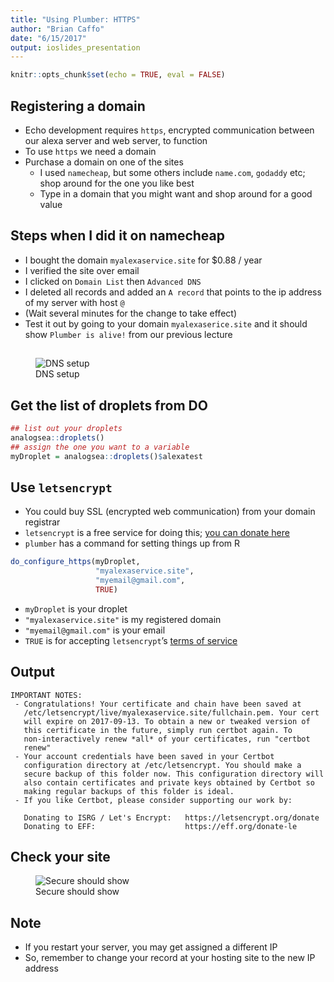 ```yaml
---
title: "Using Plumber: HTTPS"
author: "Brian Caffo"
date: "6/15/2017"
output: ioslides_presentation
---
```


```r
knitr::opts_chunk$set(echo = TRUE, eval = FALSE)
```

## Registering a domain
- Echo development requires `https`, encrypted communication between our alexa server and web server, to function
- To use `https` we need a domain
- Purchase a domain on one of the sites
  - I used `namecheap`, but some others include `name.com`, `godaddy` etc; shop around
  for the one you like best
  - Type in a domain that you might want and shop around for a good value

## Steps when I did it on namecheap
- I bought the domain `myalexaservice.site` for $0.88 / year
- I verified the site over email
- I clicked on `Domain List` then `Advanced DNS`
- I deleted all records and added an `A record` that points to the ip address
of my server with host `@`
- (Wait several minutes for the change to take effect)
- Test it out by going to your domain `myalexaserice.site` and it should
show `Plumber is alive!` from our previous lecture

## 

![DNS setup](images/01.png)

## Get the list of droplets from DO
```r
## list out your droplets
analogsea::droplets()
## assign the one you want to a variable
myDroplet = analogsea::droplets()$alexatest
```


## Use `letsencrypt`
- You could buy SSL (encrypted web communication) from your domain registrar
- `letsencrypt` is a free service for doing this; [you can donate here](https://letsencrypt.org/donate)
- `plumber` has a command for setting things up from R
```r
do_configure_https(myDroplet, 
                   "myalexaservice.site", 
                   "myemail@gmail.com", 
                   TRUE)
```
- `myDroplet` is your droplet
- `"myalexaservice.site"` is my registered domain
- `"myemail@gmail.com"` is your email
- `TRUE` is for accepting `letsencrypt`'s [terms of service](https://community.letsencrypt.org/tos)

## Output

```
IMPORTANT NOTES:
 - Congratulations! Your certificate and chain have been saved at
   /etc/letsencrypt/live/myalexaservice.site/fullchain.pem. Your cert
   will expire on 2017-09-13. To obtain a new or tweaked version of
   this certificate in the future, simply run certbot again. To
   non-interactively renew *all* of your certificates, run "certbot
   renew"
 - Your account credentials have been saved in your Certbot
   configuration directory at /etc/letsencrypt. You should make a
   secure backup of this folder now. This configuration directory will
   also contain certificates and private keys obtained by Certbot so
   making regular backups of this folder is ideal.
 - If you like Certbot, please consider supporting our work by:

   Donating to ISRG / Let's Encrypt:   https://letsencrypt.org/donate
   Donating to EFF:                    https://eff.org/donate-le
```

## Check your site

![Secure should show](images/02.png)


## Note
- If you restart your server, you may get assigned a different IP
- So, remember to change your record at your hosting site to the new IP address
